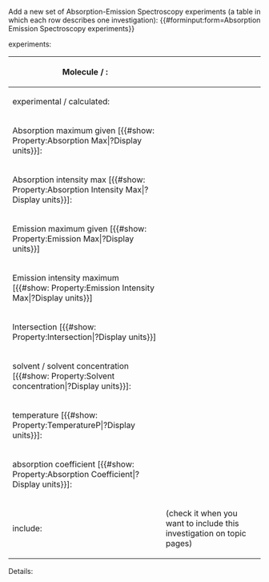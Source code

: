 <noinclude>
Add a new set of Absorption-Emission Spectroscopy experiments (a table in which each row describes one investigation):
{{#forminput:form=Absorption Emission Spectroscopy experiments}}
</noinclude>

<includeonly>
{{{for template|Absorption Emission Spectroscopy experiments}}}
experiments:
{{{field|experiments|holds template}}}
{{{end template}}}

{{{for template|Absorption Emission Spectroscopy|multiple|embed in field=Absorption Emission Spectroscopy experiments[experiments]}}}
{| class="formtable"
! Molecule / :
| {{{field|absorber_emitter|input type=combobox|property=Absorber Emitter|values from url=molecule_lookup_abs_em}}}
|-
! experimental / calculated:
| {{{field|experiment_type|input type=dropdown|property=Experiment Type}}}
|-
! Absorption maximum given [{{#show: Property:Absorption Max|?Display units}}]:
| {{{field|absorption_max|input type=regexp|property=Absorption Max|base type=Number|message=Input a positive number|regexp=/^([0-9]*\.)?[0-9]*(\s+(nm)?)?$/}}}
|-
! Absorption intensity max [{{#show: Property:Absorption Intensity Max|?Display units}}]:
| {{{field|absorption_intensity_max|input type=regexp|property=Absorption Intensity Max|base type=Number|message=Input a positive number|regexp=/^([0-9]*\.)?[0-9]*(\s+(nm)?)?$/}}}
|-
! Emission maximum given [{{#show: Property:Emission Max|?Display units}}]
| {{{field|emission_max|input type=regexp|property=Emission Max|base type=Number|message=Input a positive number|regexp=/^([0-9]*\.)?[0-9]*(\s+(nm)?)?$/}}}
|-
! Emission intensity maximum [{{#show: Property:Emission Intensity Max|?Display units}}]
| {{{field|emission_intensity_max|property=Emission Intensity Max|base type=Number|message=Input a positive number|regexp=/^([0-9]*\.)?[0-9]*(\s+(nm)?)?$/}}}
|-
! Intersection [{{#show: Property:Intersection|?Display units}}]
| {{{field|intersection|property=Intersection|base type=Number|message=Input a positive number|regexp=/^([0-9]*\.)?[0-9]*(\s+(nm)?)?$/}}}
|-
! solvent / solvent concentration [{{#show: Property:Solvent concentration|?Display units}}]:
| {{{field|solvent|input type=combobox|property=Solvent|values from url=molecule_lookup_solvent}}}
| {{{field|solvent_conc|input type=regexp|property=Solvent concentration|base type=Number|message=Input a positive number|regexp=/^([0-9]*\.)?[0-9]*(\s+(M|mM|µM)?)?$/}}}
|-
! temperature [{{#show: Property:TemperatureP|?Display units}}]:
| {{{field|temp|input type=regexp|property=Temperature|base type=Number|message=Input a positive number|regexp=/^([0-9]*\.)?[0-9]*(\s+(°C)?)?$/}}}
|-
! absorption coefficient [{{#show: Property:Absorption Coefficient|?Display units}}]:
| {{{field|absorption_coefficient|input type=regexp|property=Absorption Coefficient|base type=Number|message=Input a positive number|regexp=/^([0-9]*\.)?[0-9]*(\s+(L\/mol⋅cm)?)?$/}}}
|-
! include:
| {{{field|include|input type=checkbox|property=Include}}} (check it when you want to include this investigation on topic pages)
|}
;Details:
{{{field|details|input type=textarea|property=Details|message=Arbitrary extra information}}}
{{{end template}}}

{{{standard input|save}}} {{{standard input|preview}}} {{{standard input|changes}}} {{{standard input|cancel}}}
</includeonly>